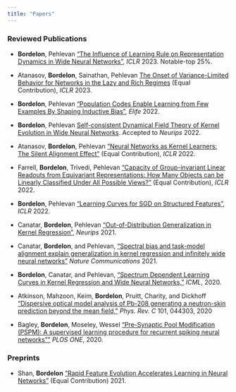 ```yaml
---
title: "Papers"
---
```



### Reviewed Publications


- **Bordelon**, Pehlevan ["The Influence of Learning Rule on Representation Dynamics in Wide Neural Networks"](https://openreview.net/forum?id=nZ2NtpolC5-), *ICLR* 2023. Notable-top 25%.

- Atanasov, **Bordelon**, Sainathan, Pehlevan [The Onset of Variance-Limited Behavior for Networks in the Lazy and Rich Regimes](https://openreview.net/forum?id=JLINxPOVTh7) (Equal Contribution), *ICLR* 2023. 

- **Bordelon**, Pehlevan ["Population Codes Enable Learning from Few Examples By Shaping Inductive Bias"](https://elifesciences.org/articles/78606), *Elife* 2022.

- **Bordelon**, Pehlevan [Self-consistent Dynamical Field Theory of Kernel Evolution in Wide Neural Networks](https://arxiv.org/abs/2205.09653). Accepted to *Neurips* 2022. 

- Atanasov, **Bordelon**, Pehlevan ["Neural Networks as Kernel Learners: The Silent Alignment Effect"](https://arxiv.org/abs/2111.00034) (Equal Contribution), *ICLR* 2022.

- Farrell, **Bordelon**, Trivedi, Pehlevan ["Capacity of Group-invariant Linear Readouts from Equivariant Representations: How Many Objects can be Linearly Classified Under All Possible Views?"](https://arxiv.org/abs/2110.07472) (Equal Contribution), *ICLR* 2022.

- **Bordelon**, Pehlevan ["Learning Curves for SGD on Structured Features
"](https://arxiv.org/abs/2106.02713), *ICLR* 2022.


- Canatar, **Bordelon**, Pehlevan ["Out-of-Distribution Generalization in Kernel Regression"](https://arxiv.org/abs/2106.02261), *Neurips* 2021.

- Canatar, **Bordelon**, and Pehlevan, [“Spectral bias and task-model alignment explain generalization in kernel regression and infinitely wide neural networks”](https://www.nature.com/articles/s41467-021-23103-1) *Nature Communications* 2021. 

- **Bordelon**, Canatar, and Pehlevan, [“Spectrum Dependent Learning Curves in Kernel Regression and Wide Neural Networks,”](https://arxiv.org/abs/2002.02561) *ICML*, 2020.

- Atkinson, Mahzoon, Keim, **Bordelon**, Pruitt, Charity, and Dickhoff [“Dispersive optical model analysis of Pb-208 generating a neutron-skin prediction beyond the mean field,”](https://journals.aps.org/prc/abstract/10.1103/PhysRevC.101.044303)
*Phys. Rev. C* 101, 044303, 2020

- Bagley, **Bordelon**, Moseley, Wessel ["Pre-Synaptic Pool Modification (PSPM): A supervised learning procedure for recurrent spiking neural networks""](https://journals.plos.org/plosone/article?id=10.1371/journal.pone.0229083) *PLOS ONE*, 2020. 


### Preprints


- Shan, **Bordelon** ["Rapid Feature Evolution Accelerates Learning in Neural Networks
"](https://arxiv.org/abs/2105.14301) (Equal Contribution) 2021.



